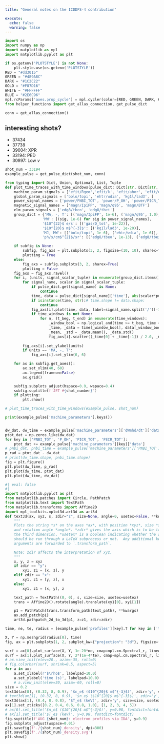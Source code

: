 ```yaml
---
title: "General notes on the ICDDPS-4 contribution"

execute: 
  echo: false
  warning: false
---
```


```python
import os 
import numpy as np
import matplotlib as mpl
import matplotlib.pyplot as plt 

if os.getenv('PLOTSTYLE') is not None: 
    plt.style.use(os.getenv('PLOTSTYLE'))
RED = "#dd3015"
GREEN = "#489A8C"
DARK = "#1C2C22"
GOLD = "#F87D16"
WHITE = "#FFFFFF"
BLUE = "#2E6C96"
mpl.rcParams['axes.prop_cycle'] = mpl.cycler(color=[RED, GREEN, DARK, GOLD, WHITE, BLUE]) 
from helper_functions import get_allas_connection, get_pulse_dict

conn = get_allas_connection()
```

## interesting shots? 
- 37434
- 37738
- 39004: XPR 
- 33194: PED 
- 30997: Low $\nu$

```python

shot_num = 33194
example_pulse = get_pulse_dict(shot_num, conn)

```
```python

from typing import Dict, Union, Optional, List, Tuple
def plot_time_traces_with_time_windows(pulse_dict: Dict[str, Dict[str, np.ndarray]], shot_number: Union[int, str], time_windows: Optional[List[Tuple[float, float]]] = None, subfig = None) -> None: 
    machine_param_signals = ['efit/Rgeo','efit/k', 'efit/ahor', 'efit/delRoben', 'efit/delRuntn', 'efit/Vol', 'gas/D_tot', 'magn/IpiFP', 'magn/q95',  'magn/BTF', 'power/PNBI_TOT', 'power/P_OH', 'power/PICR_TOT']
    global_param_signals = ['bolo/topi', 'ehtr/wdia', 'kg1l/lad3', ]
    power_signal_names = ['power/PNBI_TOT', 'power/P_OH', 'power/PICR_TOT', 'nbip/shi']
    magnetic_signal_names = ['magn/IpiFP', 'magn/q95', 'magn/BTF']
    elm_param_signals = ['edg8/tbeo', 'edg8/tbei']
    group_dict = {'MA, -, T': [('magn/IpiFP', 1e-6), ('magn/q95', 1.0), ('magn/BTF', 1.0)],
                 'MW': [(sig, 1e-6) for sig in power_signal_names], 
                 '$10^{22}$ e/s': [('gas/D_tot', 1e-22)], 
                 '$10^{20}$ m$^{-3}$': [('kg1l/lad3', 1e-20)], 
                 'MJ, MW': [('bolo/topi', 1e-6), ('ehtr/wdia', 1e-6)], 
                 'ph/s/cm$^{2}$/sr': [('edg8/tbeo', 1e-13), ('edg8/tbei', 1e-13)]}

    if subfig is None: 
        subfig, fig_axs = plt.subplots(3, 2, figsize=(10, 10), sharex=True)
        plotting = True
    else:
        fig_axs = subfig.subplots(3, 2, sharex=True)
        plotting = False
    fig_axs = fig_axs.ravel()
    for i, (units, signal_scalar_tuple) in enumerate(group_dict.items()):
        for signal_name, scalar in signal_scalar_tuple: 
            if pulse_dict.get(signal_name) is None: 
                continue 
            time, data = pulse_dict[signal_name]['time'], abs(scalar*pulse_dict[signal_name]['data'])
            if isinstance(time, str):# time.shape != data.shape: 
                continue
            fig_axs[i].plot(time, data, label=signal_name.split('/')[-1], lw=5)
            if time_windows is not None: 
                for n, (t_beg, t_end) in enumerate(time_windows): 
                    _window_bool = np.logical_and(time >= t_beg, time <= t_end)
                    _time, _data = time[_window_bool], data[_window_bool]
                    _mean, _std = _data.mean(), _data.std()
                    fig_axs[i].scatter((_time[0] + _time[-1]) / 2.0, _mean, color='black', s=75, zorder=10)
                    
        fig_axs[i].set_ylabel(units)
        if units == 'MA, -, T': 
            fig_axs[i].set_ylim(0, 6)

    for ax in subfig.get_axes():
        ax.set_xlim(40, 60)
        ax.legend(frameon=False)
        ax.grid()

    subfig.subplots_adjust(hspace=0.0, wspace=0.4)
    subfig.suptitle(f'JET #{shot_number}')
    if plotting: 
        plt.show()

# plot_time_traces_with_time_windows(example_pulse, shot_num)
```

```python

print(example_pulse['machine_parameters'].keys())


dw_dat, dw_time = example_pulse['machine_parameters']['dWmhd/dt']['data'], example_pulse['machine_parameters']['dWmhd/dt']['time']
ptot_dat = np.zeros_like(dw_dat)
for key in ['PNBI_TOT', 'P_OH', 'PICR_TOT', 'PECR_TOT']:
    ptot_dat += example_pulse['machine_parameters'][key]['data']
# pnbi_dat, pnbi_time = example_pulse['machine_parameters']['PNBI_TOT']['data'], example_pulse['machine_parameters']['PNBI_TOT']['time']
p_rad = ptot_dat - dw_dat
# print(dw_time.shape, pnbi_time.shape)
fig = plt.figure()
plt.plot(dw_time, p_rad)
plt.plot(dw_time, ptot_dat)
plt.plot(dw_time, dw_dat)

```
```python
#| eval: false
#| 
import matplotlib.pyplot as plt
from matplotlib.patches import Circle, PathPatch
from matplotlib.text import TextPath
from matplotlib.transforms import Affine2D
import mpl_toolkits.mplot3d.art3d as art3d
def text3d(ax, xyz, s, zdir="z", size=None, angle=0, usetex=False, **kwargs):
    """
    Plots the string *s* on the axes *ax*, with position *xyz*, size *size*,
    and rotation angle *angle*. *zdir* gives the axis which is to be treated as
    the third dimension. *usetex* is a boolean indicating whether the string
    should be run through a LaTeX subprocess or not.  Any additional keyword
    arguments are forwarded to `.transform_path`.

    Note: zdir affects the interpretation of xyz.
    """
    x, y, z = xyz
    if zdir == "y":
        xy1, z1 = (x, z), y
    elif zdir == "x":
        xy1, z1 = (y, z), x
    else:
        xy1, z1 = (x, y), z

    text_path = TextPath((0, 0), s, size=size, usetex=usetex)
    trans = Affine2D().rotate(angle).translate(xy1[0], xy1[1])

    p1 = PathPatch(trans.transform_path(text_path), **kwargs)
    ax.add_patch(p1)
    art3d.pathpatch_2d_to_3d(p1, z=z1, zdir=zdir)

time, ne, te, radius = [example_pulse['profiles'][key].T for key in ['time', 'ne', 'Te','radius']]

X, Y = np.meshgrid(radius[0], time)
fig, ax = plt.subplots(1, 2, subplot_kw={"projection": "3d"}, figsize=(20, 10))

surf = ax[0].plot_surface(X, Y, 1e-20*ne, cmap=mpl.cm.Spectral_r, linewidth=0)
surf = ax[1].plot_surface(X, Y, 2*(1e-4*te), cmap=mpl.cm.Spectral_r, linewidth=0)
# ax.view_init(elev=20., azim=-35, roll=0)
# fig.colorbar(surf, shrink=0.5, aspect=5)
for a in ax: 
    a.set_xlabel(r'$\rho$', labelpad=10.0)
    a.set_ylabel('time (s)', labelpad=10.0)
    # a.view_init(elev=30, azim=-60, roll=0)
size = 0.2
text3d(ax[0], (0.32, 8, 0.9), '$n_e$ ($10^{20}$ m$^{-3}$)', zdir='y', size=size, usetex=True, ec="none", fc='k')
# text3d(ax[1], (0.32, 8, 0.9), '$n_e$ ($10^{20}$ m$^{-3}$)', zdir='y', size=size, usetex=True, ec="none", fc='k')
text3d(ax[1], (0.4, 8, 0.8), '$T_e$ (keV)', zdir='y', size=size, usetex=True, ec="none", fc='k')
ax[1].set_zticks([0.2, 0.4, 0.6, 0.8, 1.0], [1, 2, 3, 4, 5])
# ax[0].set_title('$n_e$ ($10^{20}$ m$^{-3}$)', y=0.98, fontdict=fontdict)
# ax[1].set_title('$T_e$ (keV)', y=0.98, fontdict=fontdict)
fig.suptitle(f'AUG {shot_num}: electron profiles via IDA', y=0.9)
fig.subplots_adjust(wspace=0.01)
plt.savefig(f'./{shot_num}_density', dpi=300)
plt.savefig(f'./{shot_num}_density.svg')
plt.show()

``` 
```python

```